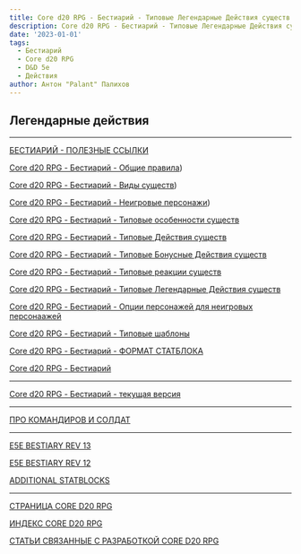 ```yaml
---
title: Core d20 RPG - Бестиарий - Типовые Легендарные Действия существ
description: Core d20 RPG - Бестиарий - Типовые Легендарные Действия существ
date: '2023-01-01'
tags:
  - Бестиарий
  - Core d20 RPG
  - D&D 5e
  - Действия
author: Антон "Palant" Палихов
---
```


## Легендарные действия

---

[БЕСТИАРИЙ - ПОЛЕЗНЫЕ ССЫЛКИ](https://cyborgsandmages.com/posts/cored20rpg/bestiary-1)

[Core d20 RPG - Бестиарий - Общие правила](https://cyborgsandmages.com/posts/cored20rpg/bestiary-rules))

[Core d20 RPG - Бестиарий - Виды существ](https://cyborgsandmages.com/posts/cored20rpg/bestiary-creature-types))

[Core d20 RPG - Бестиарий - Неигровые персонажи](https://cyborgsandmages.com/posts/cored20rpg/bestiary-npc))

[Core d20 RPG - Бестиарий - Типовые особенности существ](https://cyborgsandmages.com/posts/cored20rpg/bestiary-traits)

[Core d20 RPG - Бестиарий - Типовые Действия существ](https://cyborgsandmages.com/posts/cored20rpg/bestiary-actions)

[Core d20 RPG - Бестиарий - Типовые Бонусные Действия существ](https://cyborgsandmages.com/posts/cored20rpg/bestiary-bonus-actions)

[Core d20 RPG - Бестиарий - Типовые реакции существ](https://cyborgsandmages.com/posts/cored20rpg/bestiary-reactions)

[Core d20 RPG - Бестиарий - Типовые Легендарные Действия существ](https://cyborgsandmages.com/posts/cored20rpg/bestiary-legendary-actions)

[Core d20 RPG - Бестиарий - Опции персонажей для неигровых персонаажей](https://cyborgsandmages.com/posts/cored20rpg/bestiary-pc-options-for-npc)

[Core d20 RPG - Бестиарий - Типовые шаблоны](https://cyborgsandmages.com/posts/cored20rpg/bestiary-templates)

[Core d20 RPG - Бестиарий - ФОРМАТ СТАТБЛОКА](/posts/cored20rpg/bestiary-statblock)

[Core d20 RPG - Бестиарий](https://cyborgsandmages.com/posts/core-d20/bestiary)

---

[Core d20 RPG - Бестиарий - текущая версия](https://1drv.ms/w/s!Atcrhwwo1lBA5JRFT2Ce_TYOF5UAEg?e=OkpOIj)

---

[ПРО КОМАНДИРОВ И СОЛДАТ](https://cyborgsandmages.com/posts/core-d20/about-commanders-and-units)

---

[E5E BESTIARY REV 13](https://1drv.ms/w/s!Atcrhwwo1lBA2YMLOf2_oW923CRzlw?e=zKguUK)

[E5E BESTIARY REV 12](https://1drv.ms/w/s!Atcrhwwo1lBA1_AFBntbrfdY9VE5-A?e=i427eK)

[ADDITIONAL STATBLOCKS](https://1drv.ms/w/s!Atcrhwwo1lBA19xPShMJ5qjesqPpaA?e=IkqJmE)

---

[СТРАНИЦА CORE D20 RPG](https://cyborgsandmages.com/cored20rpg/)

[ИНДЕКС CORE D20 RPG](https://cyborgsandmages.com/cored20rpg/1)

[СТАТЬИ СВЯЗАННЫЕ С РАЗРАБОТКОЙ CORE D20 RPG](https://cyborgsandmages.com/core-d20/1)
